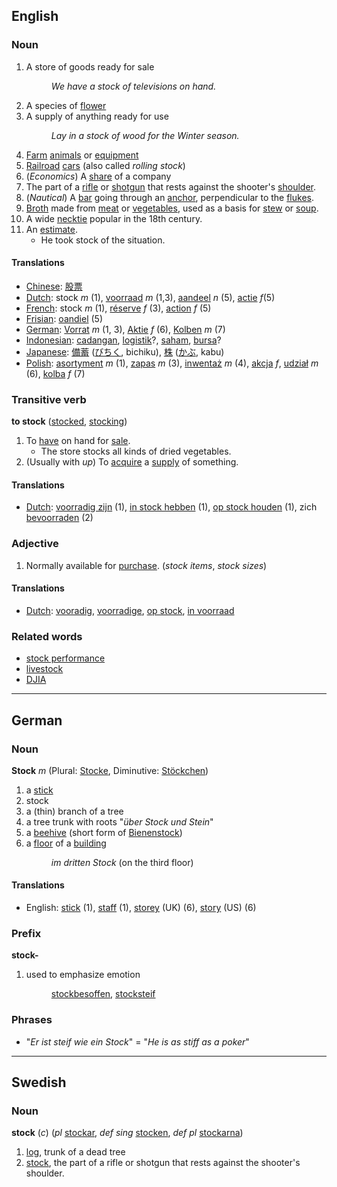 ==English==
===Noun===

#A store of goods ready for sale
#:''We have a stock of televisions on hand.''
#A species of [[flower]]
#A supply of anything ready for use
#:''Lay in a stock of wood for the Winter season.''
#[[Farm]] [[animals]] or [[equipment]]
#[[Railroad]] [[car]]s (also called ''rolling stock'')
#(''Economics'') A [[share]] of a company
#The part of a [[rifle]] or [[shotgun]] that rests against the shooter's [[shoulder]].
#(''Nautical'') A [[bar]] going through an [[anchor]], perpendicular to the [[fluke]]s.
#[[Broth]] made from [[meat]] or [[vegetable]]s, used as a basis for [[stew]] or [[soup]].
#A wide [[necktie]] popular in the 18th century.
#An [[estimate]].
#*He took stock of the situation.

==== Translations ====
*[[Chinese]]: [[股票]]
*[[Dutch]]: stock ''m'' (1), [[voorraad]] ''m'' (1,3), [[aandeel]] ''n'' (5), [[actie]] ''f''(5)
*[[French]]: stock ''m'' (1), [[réserve]] ''f'' (3), [[action]] ''f'' (5)
*[[Frisian]]: [[oandiel]] (5)
*[[German]]: [[Vorrat]] ''m'' (1, 3), [[Aktie]] ''f'' (6), [[Kolben]] ''m'' (7)
*[[Indonesian]]: [[cadang|cadangan]], [[logistik]]?, [[saham]], [[bursa]]? <!-- not verified -->
*[[Japanese]]: [[備蓄]] ([[びちく]], bichiku), [[株]] ([[かぶ]], kabu) <!-- not verified -->
*[[Polish]]: [[asortyment]] ''m'' (1), [[zapas]] ''m'' (3), [[inwentaż]] ''m'' (4), [[akcja]] ''f'', [[udział]] ''m'' (6), [[kolba]] ''f'' (7)

===Transitive verb===
'''to stock''' ([[stocked]], [[stocking]])

#To [[have]] on hand for [[sale]].
#*The store stocks all kinds of dried vegetables.
#(Usually with ''up'') To [[acquire]] a [[supply]] of something.

==== Translations ====
*[[Dutch]]: [[voorradig zijn]] (1), [[in stock hebben]] (1), [[op stock houden]] (1), zich [[bevoorraden]] (2)

===Adjective===

#Normally available for [[purchase]]. (''stock items'', ''stock sizes'')

==== Translations ====
*[[Dutch]]: [[vooradig]], [[voorradige]], [[op stock]], [[in voorraad]]

===Related words===
* [[stock performance]]
* [[livestock]]
* [[DJIA]]
----

==German==
===Noun===
'''Stock''' ''m'' (Plural: [[Stocke]], Diminutive: [[Stöckchen]])

# a [[stick]]
# stock
# a (thin) branch of a tree
# a tree trunk with roots "''über Stock und Stein''"
# a [[beehive]] (short form of [[Bienenstock]])
# a [[floor]] of a [[building]]
#:''im dritten Stock'' (on the third floor)

====Translations====
*English: [[stick]] (1), [[staff]] (1), [[storey]] (UK) (6), [[story]] (US) (6)

===Prefix===
'''stock-'''

#used to emphasize emotion
#:[[stockbesoffen]], [[stocksteif]]

===Phrases===
*"''Er ist steif wie ein Stock''" = "''He is as stiff as a poker''"
----
==Swedish==
===Noun===
'''stock''' (''c'') (''pl'' [[stockar]], ''def sing'' [[stocken]], ''def pl'' [[stockarna]])

#[[log]], trunk of a dead tree
#[[stock#English|stock]], the part of a rifle or shotgun that rests against the shooter's shoulder.